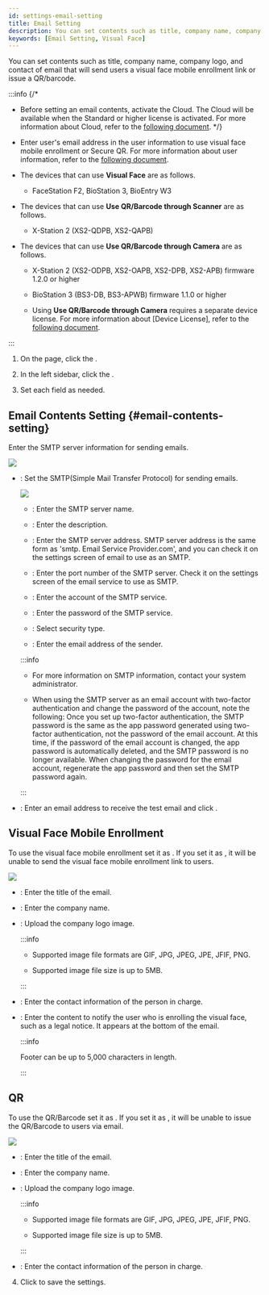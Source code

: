 ```yaml
---
id: settings-email-setting
title: Email Setting
description: You can set contents such as title, company name, company logo, and contact of email that will send users a visual face mobile enrollment link or issue a QR/barcode.
keywords: [Email Setting, Visual Face]
---
```


You can set contents such as title, company name, company logo, and contact of email that will send users a visual face mobile enrollment link or issue a QR/barcode.

:::info
{/*
* Before setting an email contents, activate the Cloud. The Cloud will be available when the Standard or higher license is activated. For more information about Cloud, refer to the [following document](#).
*/}

* Enter user's email address in the user information to use visual face mobile enrollment or Secure QR. For more information about user information, refer to the [following document](add-user-basic-info).

* The devices that can use **Visual Face** are as follows.

  * FaceStation F2, BioStation 3, BioEntry W3

* The devices that can use **Use QR/Barcode through Scanner** are as follows.

  * X-Station 2 (XS2-QDPB, XS2-QAPB)

* The devices that can use **Use QR/Barcode through Camera** are as follows.

  * X-Station 2 (XS2-ODPB, XS2-OAPB, XS2-DPB, XS2-APB) firmware 1.2.0 or higher

  * BioStation 3 (BS3-DB, BS3-APWB) firmware 1.1.0 or higher

  * Using **Use QR/Barcode through Camera** requires a separate device license. For more information about [Device License], refer to the [following document](settings-license-device-license).

:::

1. On the <Cmd sid='shell.header.launcher' /> page, click the <Cmd sid='shell.header.setting' />.

1. In the left sidebar, click the <Cmd sid="common.emailContent" product='2' />.

1. Set each field as needed.

## Email Contents Setting {#email-contents-setting}

Enter the SMTP server information for sending emails.

<Image src='/img/biostarx-settings-email-contents.png' className='none' />

* <Cmd sid="common.emailContent.smtp" product='2' />: Set the SMTP(Simple Mail Transfer Protocol) for sending emails.

  <Image src='/img/biostarx-settings-email-smtp-option.png' className='none' />

  * <Cmd sid="setting.triggerAction.smtpServer" product='2' />: Enter the SMTP server name.

  * <Cmd sid="common.description" product='2' />: Enter the description.

  * <Cmd sid="setting.triggerAction.smtpServerAddr" product='2' />: Enter the SMTP server address. SMTP server address is the same form as 'smtp. Email Service Provider.com', and you can check it on the settings screen of email to use as an SMTP.

  * <Cmd sid="setting.triggerAction.portDefault25" product='2' />: Enter the port number of the SMTP server. Check it on the settings screen of the email service to use as SMTP.

  * <Cmd sid="common.userName" product='2' />: Enter the account of the SMTP service.

  * <Cmd sid="common.password" product='2' />: Enter the password of the SMTP service.

  * <Cmd sid="setting.triggerAction.securityType" product='2' />: Select security type.

  * <Cmd sid="setting.triggerAction.sender" product='2' />: Enter the email address of the sender.

  :::info

  * For more information on SMTP information, contact your system administrator.

  * When using the SMTP server as an email account with two-factor authentication and change the password of the account, note the following: Once you set up two-factor authentication, the SMTP password is the same as the app password generated using two-factor authentication, not the password of the email account. At this time, if the password of the email account is changed, the app password is automatically deleted, and the SMTP password is no longer available. When changing the password for the email account, regenerate the app password and then set the SMTP password again.

  :::

* <Cmd sid="common.emailContent.smtpTestMail" product='2' />: Enter an email address to receive the test email and click <Cmd sid="button.smtpSettingTest" product='2' />.

## Visual Face Mobile Enrollment

To use the visual face mobile enrollment set it as <Cmd sid="common.use" product='2' />. If you set it as <Cmd sid="common.notUse" product='2' />, it will be unable to send the visual face mobile enrollment link to users.

<Image src='/img/biostarx-settings-email-visual-face.png' className='none' />

* <Cmd sid="common.emailContent.title" product='2' />: Enter the title of the email.

* <Cmd sid="common.emailContent.companyName" product='2' />: Enter the company name.

* <Cmd sid="common.emailContent.companyLogo" product='2' />: Upload the company logo image.

  :::info

  * Supported image file formats are GIF, JPG, JPEG, JPE, JFIF, PNG.

  * Supported image file size is up to 5MB.

  :::

* <Cmd sid="common.emailContent.adminContact" product='2' />: Enter the contact information of the person in charge.

* <Cmd sid="printOption.footer" product='2' />: Enter the content to notify the user who is enrolling the visual face, such as a legal notice. It appears at the bottom of the email.

  :::info

  Footer can be up to 5,000 characters in length.

  :::

## QR

To use the QR/Barcode set it as <Cmd sid="common.use" product='2' />. If you set it as <Cmd sid="common.notUse" product='2' />, it will be unable to issue the QR/Barcode to users via email.

<Image src='/img/biostarx-settings-email-qr.png' className='none' />

* <Cmd sid="common.emailContent.title" product='2' />: Enter the title of the email.

* <Cmd sid="common.emailContent.companyName" product='2' />: Enter the company name.

* <Cmd sid="common.emailContent.companyLogo" product='2' />: Upload the company logo image.

  :::info

  * Supported image file formats are GIF, JPG, JPEG, JPE, JFIF, PNG.

  * Supported image file size is up to 5MB.

  :::

* <Cmd sid="common.emailContent.adminContact" product='2' />: Enter the contact information of the person in charge.

4. Click <Cmd sid="button.apply" product='2' /> to save the settings.